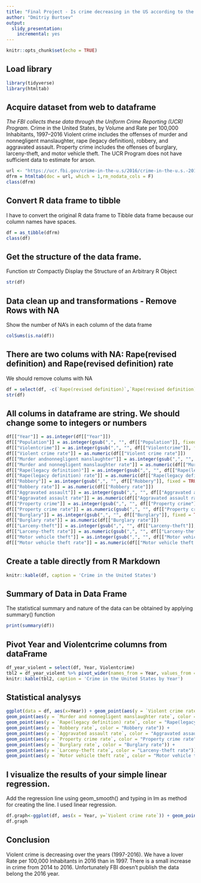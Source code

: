 ---
title: "Final Project - Is crime decreasing in the US according to the FBI Uniform Crime Reporting (UCR) Program"
author: "Dmitriy Burtsev"
output:
  slidy_presentation:
    incremental: yes
---

```{r setup, include=FALSE}
knitr::opts_chunk$set(echo = TRUE)
```

## Load library
```{r}
library(tidyverse)
library(htmltab)
```


## Acquire dataset from web to dataframe
*The FBI collects these data through the Uniform Crime Reporting (UCR) Program.*
Crime in the United States, by Volume and Rate per 100,000 Inhabitants, 1997–2016
Violent crime includes the offenses of murder and nonnegligent manslaughter, rape (legacy definition), robbery, and aggravated assault. Property crime includes the offenses of burglary, larceny-theft, and motor vehicle theft. 
The UCR Program does not have sufficient data to estimate for arson.
```{r}
url <- "https://ucr.fbi.gov/crime-in-the-u.s/2016/crime-in-the-u.s.-2016/topic-pages/tables/table-1"
dfrm = htmltab(doc = url, which = 1,rm_nodata_cols = F)
class(dfrm)
```
## Convert R data frame to tibble
I have to convert the original R data frame to Tibble data frame because our column names have spaces.
```{r}
df = as_tibble(dfrm)
class(df)
```

## Get the structure of the data frame.
Function str Compactly Display the Structure of an Arbitrary R Object
```{r}
str(df)
```

## Data clean up and transformations - Remove Rows with NA
Show the number of NA’s in each column of the data frame 
```{r}
colSums(is.na(df))
```
## There are two colums with NA: Rape(revised definition) and Rape(revised definition) rate
We should remove colums with NA
```{r}
df = select(df, -c(`Rape(revised definition)`,`Rape(revised definition) rate`))
str(df)
```


## All colums in dataframe are string. We should change some to integers or numbers
```{r}
df[["Year"]] = as.integer(df[["Year"]])
df[["Population"]] = as.integer(gsub(",", "", df[["Population"]], fixed = TRUE))
df[["Violentcrime"]] = as.integer(gsub(",", "", df[["Violentcrime"]], fixed = TRUE))
df[["Violent crime rate"]] = as.numeric(df[["Violent crime rate"]])
df[["Murder andnonnegligent manslaughter"]] = as.integer(gsub(",", "", df[["Murder andnonnegligent manslaughter"]], fixed = TRUE))
df[["Murder and nonnegligent manslaughter rate"]] = as.numeric(df[["Murder and nonnegligent manslaughter rate"]])
df[["Rape(legacy definition)"]] = as.integer(gsub(",", "", df[["Rape(legacy definition)"]], fixed = TRUE))
df[["Rape(legacy definition) rate"]] = as.numeric(df[["Rape(legacy definition) rate"]])
df[["Robbery"]] = as.integer(gsub(",", "", df[["Robbery"]], fixed = TRUE))
df[["Robbery rate"]] = as.numeric(df[["Robbery rate"]])
df[["Aggravated assault"]] = as.integer(gsub(",", "", df[["Aggravated assault"]], fixed = TRUE))
df[["Aggravated assault rate"]] = as.numeric(df[["Aggravated assault rate"]])
df[["Property crime"]] = as.integer(gsub(",", "", df[["Property crime"]], fixed = TRUE))
df[["Property crime rate"]] = as.numeric(gsub(",", "", df[["Property crime rate"]], fixed = TRUE))
df[["Burglary"]] = as.integer(gsub(",", "", df[["Burglary"]], fixed = TRUE))
df[["Burglary rate"]] = as.numeric(df[["Burglary rate"]])
df[["Larceny-theft"]] = as.integer(gsub(",", "", df[["Larceny-theft"]], fixed = TRUE))
df[["Larceny-theft rate"]] = as.numeric(gsub(",", "", df[["Larceny-theft rate"]], fixed = TRUE))
df[["Motor vehicle theft"]] = as.integer(gsub(",", "", df[["Motor vehicle theft"]], fixed = TRUE))
df[["Motor vehicle theft rate"]] = as.numeric(df[["Motor vehicle theft rate"]])
```
## Create a table directly from R Markdown
```{r}
knitr::kable(df, caption = 'Crime in the United States')
```

## Summary of Data in Data Frame
The statistical summary and nature of the data can be obtained by applying summary() function
```{r}
print(summary(df))  
```

## Pivot Year and Violentcrime columns from dataFrame
```{r}
df_year_violent = select(df, Year, Violentcrime)
tbl2 = df_year_violent %>% pivot_wider(names_from = Year, values_from = c(Violentcrime))
knitr::kable(tbl2, caption = 'Crime in the United States by Year')
```

## Statistical analysys

```{r}
ggplot(data = df, aes(x=Year)) + geom_point(aes(y = `Violent crime rate`, color = "Violent crime rate")) + 
geom_point(aes(y = `Murder and nonnegligent manslaughter rate`, color = "Murder and nonnegligent manslaughter rate")) +
geom_point(aes(y = `Rape(legacy definition) rate`, color = "Rape(legacy definition) rate")) +
geom_point(aes(y = `Robbery rate`, color = "Robbery rate")) +
geom_point(aes(y = `Aggravated assault rate`, color = "Aggravated assault rate")) + 
geom_point(aes(y = `Property crime rate`, color = "Property crime rate")) +
geom_point(aes(y = `Burglary rate`, color = "Burglary rate")) +  
geom_point(aes(y = `Larceny-theft rate`, color = "Larceny-theft rate")) +
geom_point(aes(y = `Motor vehicle theft rate`, color = "Motor vehicle theft rate"))  
```

## I visualize the results of your simple linear regression.
Add the regression line using geom_smooth() and typing in lm as  method for creating the line.
I used linear regression.
```{r}
df.graph<-ggplot(df, aes(x = Year, y=`Violent crime rate`)) + geom_point() + geom_smooth(method="lm", col="black")
df.graph
```

## Conclusion

Violent crime is decreasing over the years (1997-2016). We have a lover Rate
per 100,000 Inhabitants in 2016 than in 1997. There is a small increase in crime from 2014 to 2016.
Unfortunately FBI doesn't publish the data belong the 2016 year.
